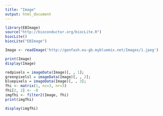 ```yaml
---
title: "Image"
output: html_document
---
```


```r
library(EBImage)
source("http://bioconductor.org/biocLite.R")
biocLite()
biocLite("EBImage")

Image <- readImage('http://genfash.eu-gb.mybluemix.net/Images/1.jpeg')
```
```r
print(Image)
display(Image)
```


```r
redpixels = imageData(Image)[, , 1];
greenpixelsl = imageData(Image)[, , 2];
bluepixels = imageData(Image)[, , 3];
fhi <- matrix(1, nc=3, nr=3)
fhi[2, 2] <- -8
imgfhi <- filter2(Image, fhi)
print(imgfhi)
```
```r
display(imgfhi)

```


